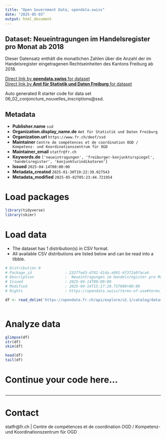 ```yaml
---
title: "Open Government Data, opendata.swiss"
date: "2025-05-03"
output: html_document
---
```


## Dataset: Neueintragungen im Handelsregister pro Monat ab 2018

Dieser Datensatz enthält die monatlichen Zahlen über die Anzahl der im Handelsregister eingetragenen Rechtseinheiten des Kantons Freiburg ab 2018.

[Direct link by **opendata.swiss** for dataset](https://opendata.swiss/de/dataset/neueintragungen-im-handelsregister-pro-monat-ab-2018)<br>
[Direct link by **Amt für Statistik und Daten Freiburg** for dataset](https://opendata.fr.ch/explore/dataset/06_02_conjoncture_nouvelles_inscriptions/)

Auto generated R starter code for data set 06_02_conjoncture_nouvelles_inscriptions@ssd.

## Metadata

- **Publisher.name** `ssd`
- **Organization.display_name.de** `Amt für Statistik und Daten Freiburg`
- **Organization.url** `https://www.fr.ch/deef/ssd`
- **Maintainer** `Centre de compétences et de coordination OGD / Kompetenz- und Koordinationszentrum für OGD`
- **Maintainer_email** `statfr@fr.ch`
- **Keywords.de** `['neueintragungen', 'freiburger-konjunkturspiegel', 'handelsregister', 'konjunkturindikatoren']`
- **Issued** `2025-04-14T00:00:00`
- **Metadata_created** `2025-01-30T19:22:39.027543`
- **Metadata_modified** `2025-05-02T05:23:44.721954`


# Load packages

```r

library(tidyverse)
library(skimr)

```

# Load data

-   The dataset has 1 distribution(s) in CSV format.
-   All available CSV distributions are listed below and can be read into a tibble.

```r

# Distribution 0
# Package_id               : 232ffe43-d742-41da-a991-6f372a9faca4
# Description              :  Neueintragungen im Handelsregister pro Monat ab 2018 (csv)
# Issued                   : 2025-04-14T00:00:00
# Modified                 : 2025-04-14T15:17:20.757000+00:00
# Rights                   : https://opendata.swiss/terms-of-use#terms_by

df <- read_delim('https://opendata.fr.ch/api/explore/v2.1/catalog/datasets/06_02_conjoncture_nouvelles_inscriptions/exports/csv?use_labels=true')



```

# Analyze data

```r

glimpse(df)
str(df)
skim(df)

head(df)
tail(df)

```

# Continue your code here...

```r

```

------------------------------------------------------------------------

# Contact

statfr@fr.ch | Centre de compétences et de coordination OGD / Kompetenz- und Koordinationszentrum für OGD
